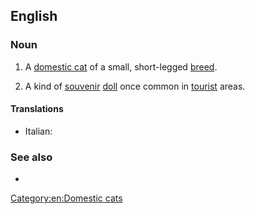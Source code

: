 {{also|skookum}}
==English==

===Noun===
{{en-noun}}

# A [[domestic cat]] of a small, short-legged [[breed]].
# {{label|en|US|historical}} A kind of [[souvenir]] [[doll]] once common in [[tourist]] areas.

====Translations====
{{checktrans-top}}
* Italian: {{t-check|it|gatto Skookum}}
{{trans-mid}}

{{trans-bottom}}

===See also===
* {{pedia|Skookum (cat)}}

[[Category:en:Domestic cats]]